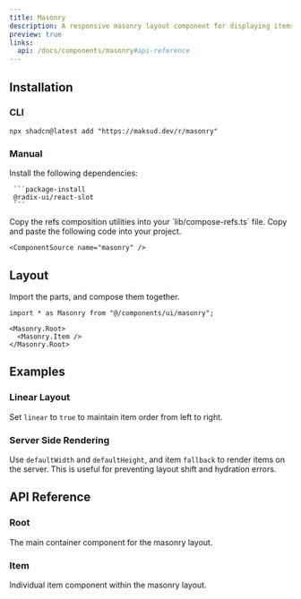 ```yaml
---
title: Masonry
description: A responsive masonry layout component for displaying items in a grid.
preview: true
links:
  api: /docs/components/masonry#api-reference
---
```


<ComponentTabs name="masonry-demo" scalePreview />

## Installation

### CLI

```package-install
npx shadcn@latest add "https://maksud.dev/r/masonry"
```

### Manual

<Steps>
  <Step>
     Install the following dependencies:

     ```package-install
     @radix-ui/react-slot
     ```
  </Step>
  <Step>
  Copy the refs composition utilities into your `lib/compose-refs.ts` file.

  <ComponentSource name="compose-refs" />

  </Step>
  <Step>
    Copy and paste the following code into your project.

    <ComponentSource name="masonry" />
  </Step>
</Steps>

## Layout

Import the parts, and compose them together.

```tsx
import * as Masonry from "@/components/ui/masonry";

<Masonry.Root>
  <Masonry.Item />
</Masonry.Root>
```

## Examples

### Linear Layout

Set `linear` to `true` to maintain item order from left to right.

<ComponentTabs name="masonry-linear-demo" scalePreview />

### Server Side Rendering

Use `defaultWidth` and `defaultHeight`, and item `fallback` to render items on the server. This is useful for preventing layout shift and hydration errors.

<ComponentTabs name="masonry-ssr-demo" scalePreview />

## API Reference

### Root

The main container component for the masonry layout.

<AutoTypeTable
  path="./types/docs/masonry.ts"
  name="RootProps"
/>

### Item

Individual item component within the masonry layout.

<AutoTypeTable
  path="./types/docs/masonry.ts"
  name="ItemProps"
/>
